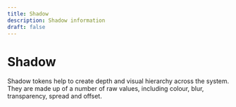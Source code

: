 ```yaml
---
title: Shadow
description: Shadow information
draft: false
---
```


# Shadow

Shadow tokens help to create depth and visual hierarchy across the system. They are made up of a number of raw values, including colour, blur, transparency, spread and offset.

<ShadowTable />
